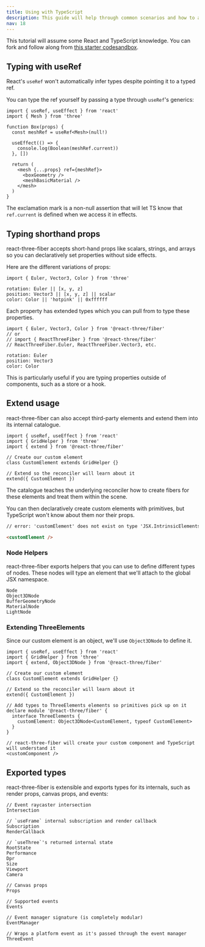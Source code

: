 ```yaml
---
title: Using with TypeScript
description: This guide will help through common scenarios and how to approach them with TypeScript.
nav: 18
---
```


This tutorial will assume some React and TypeScript knowledge. You can fork and follow along from [this starter codesandbox](https://codesandbox.io/s/brnsm).

## Typing with useRef

React's `useRef` won't automatically infer types despite pointing it to a typed ref.

You can type the ref yourself by passing a type through `useRef`'s generics:

```tsx
import { useRef, useEffect } from 'react'
import { Mesh } from 'three'

function Box(props) {
  const meshRef = useRef<Mesh>(null!)

  useEffect(() => {
    console.log(Boolean(meshRef.current))
  }, [])

  return (
    <mesh {...props} ref={meshRef}>
      <boxGeometry />
      <meshBasicMaterial />
    </mesh>
  )
}
```

The exclamation mark is a non-null assertion that will let TS know that `ref.current` is defined when we access it in effects.

## Typing shorthand props

react-three-fiber accepts short-hand props like scalars, strings, and arrays so you can declaratively set properties without side effects.

Here are the different variations of props:

```tsx
import { Euler, Vector3, Color } from 'three'

rotation: Euler || [x, y, z]
position: Vector3 || [x, y, z] || scalar
color: Color || 'hotpink' || 0xffffff
```

Each property has extended types which you can pull from to type these properties.

```tsx
import { Euler, Vector3, Color } from '@react-three/fiber'
// or
// import { ReactThreeFiber } from '@react-three/fiber'
// ReactThreeFiber.Euler, ReactThreeFiber.Vector3, etc.

rotation: Euler
position: Vector3
color: Color
```

This is particularly useful if you are typing properties outside of components, such as a store or a hook.

## Extend usage

react-three-fiber can also accept third-party elements and extend them into its internal catalogue.

```tsx
import { useRef, useEffect } from 'react'
import { GridHelper } from 'three'
import { extend } from '@react-three/fiber'

// Create our custom element
class CustomElement extends GridHelper {}

// Extend so the reconciler will learn about it
extend({ CustomElement })
```

The catalogue teaches the underlying reconciler how to create fibers for these elements and treat them within the scene.

You can then declaratively create custom elements with primitives, but TypeScript won't know about them nor their props.

```html
// error: 'customElement' does not exist on type 'JSX.IntrinsicElements'

<customElement />
```

### Node Helpers

react-three-fiber exports helpers that you can use to define different types of nodes. These nodes will type an element that we'll attach to the global JSX namespace.

```tsx
Node
Object3DNode
BufferGeometryNode
MaterialNode
LightNode
```

### Extending ThreeElements

Since our custom element is an object, we'll use `Object3DNode` to define it.

```tsx
import { useRef, useEffect } from 'react'
import { GridHelper } from 'three'
import { extend, Object3DNode } from '@react-three/fiber'

// Create our custom element
class CustomElement extends GridHelper {}

// Extend so the reconciler will learn about it
extend({ CustomElement })

// Add types to ThreeElements elements so primitives pick up on it
declare module '@react-three/fiber' {
  interface ThreeElements {
    customElement: Object3DNode<CustomElement, typeof CustomElement>
  }
}

// react-three-fiber will create your custom component and TypeScript will understand it
<customComponent />
```

## Exported types

react-three-fiber is extensible and exports types for its internals, such as render props, canvas props, and events:

```tsx
// Event raycaster intersection
Intersection

// `useFrame` internal subscription and render callback
Subscription
RenderCallback

// `useThree`'s returned internal state
RootState
Performance
Dpr
Size
Viewport
Camera

// Canvas props
Props

// Supported events
Events

// Event manager signature (is completely modular)
EventManager

// Wraps a platform event as it's passed through the event manager
ThreeEvent
```
